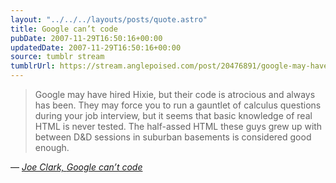 ```yaml
---
layout: "../../../layouts/posts/quote.astro"
title: Google can’t code
pubDate: 2007-11-29T16:50:16+00:00
updatedDate: 2007-11-29T16:50:16+00:00
source: tumblr stream
tumblrUrl: https://stream.anglepoised.com/post/20476891/google-may-have-hired-hixie-but-their-code-is
---
```


> Google may have hired Hixie, but their code is atrocious and always has been. They may force you to run a gauntlet of calculus questions during your job interview, but it seems that basic knowledge of real HTML is never tested. The half-assed HTML these guys grew up with between D&D sessions in suburban basements is considered good enough.

— <cite>[Joe Clark, _Google can’t code_](http://blog.fawny.org/2007/11/28/googletags/)</cite>
